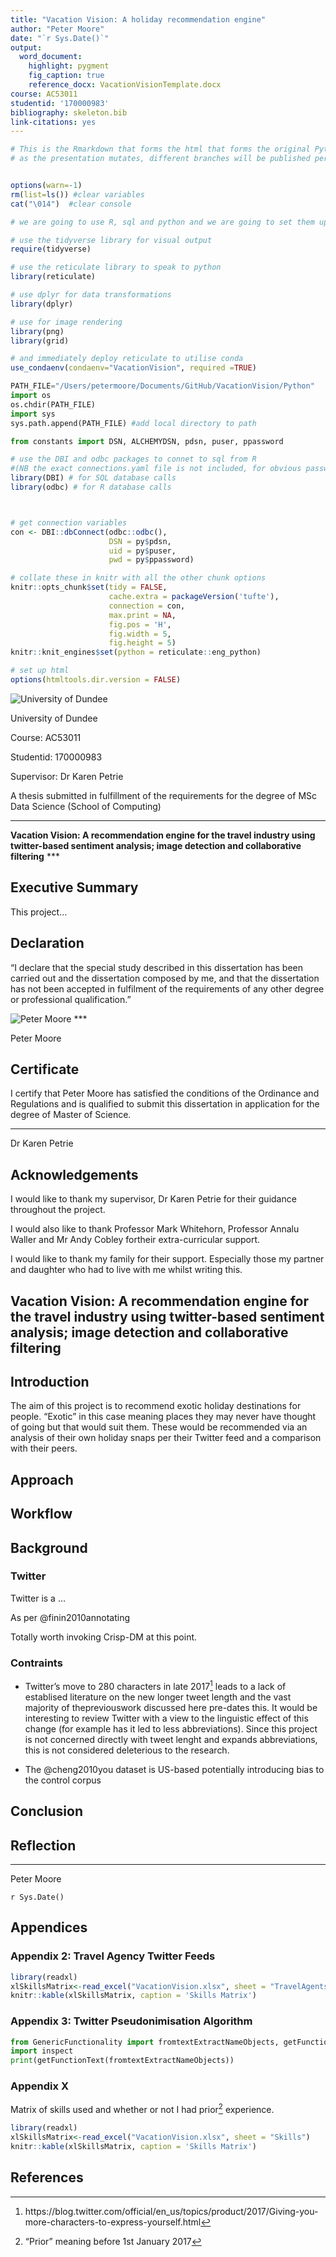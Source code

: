 ```yaml
---
title: "Vacation Vision: A holiday recommendation engine"
author: "Peter Moore"
date: "`r Sys.Date()`"
output:
  word_document:
    highlight: pygment
    fig_caption: true
    reference_docx: VacationVisionTemplate.docx
course: AC53011
studentid: '170000983'
bibliography: skeleton.bib
link-citations: yes
---
```


```r

# This is the Rmarkdown that forms the html that forms the original Python in SSMS presentation
# as the presentation mutates, different branches will be published per venue


options(warn=-1)
rm(list=ls()) #clear variables
cat("\014")  #clear console

```


```r
# we are going to use R, sql and python and we are going to set them up now.

# use the tidyverse library for visual output
require(tidyverse)

# use the reticulate library to speak to python
library(reticulate)

# use dplyr for data transformations
library(dplyr)

# use for image rendering
library(png)
library(grid)

# and immediately deploy reticulate to utilise conda
use_condaenv(condaenv="VacationVision", required =TRUE)

```

```python
PATH_FILE="/Users/petermoore/Documents/GitHub/VacationVision/Python"
import os
os.chdir(PATH_FILE)
import sys
sys.path.append(PATH_FILE) #add local directory to path

from constants import DSN, ALCHEMYDSN, pdsn, puser, ppassword

```

```r

# use the DBI and odbc packages to connet to sql from R
#(NB the exact connections.yaml file is not included, for obvious password-related reasons, but I've provided a mock-up in the ODBC folder which you could adapt)
library(DBI) # for SQL database calls
library(odbc) # for R database calls



# get connection variables 
con <- DBI::dbConnect(odbc::odbc(),
                      DSN = py$pdsn,
                      uid = py$puser,
                      pwd = py$ppassword)

# collate these in knitr with all the other chunk options
knitr::opts_chunk$set(tidy = FALSE, 
                      cache.extra = packageVersion('tufte'), 
                      connection = con, 
                      max.print = NA, 
                      fig.pos = 'H',
                      fig.width = 5,
                      fig.height = 5) 
knitr::knit_engines$set(python = reticulate::eng_python)

# set up html
options(htmltools.dir.version = FALSE)


```


![University of Dundee](images/DundeeLogo.png)\ 

University of Dundee

Course: AC53011

Studentid: 170000983

Supervisor: Dr Karen Petrie

A thesis submitted in fulfillment of the requirements for the degree of MSc Data Science (School of Computing)

***
**Vacation Vision: A recommendation engine for the travel industry using twitter-based sentiment analysis; image detection and collaborative filtering**
*** 






## Executive Summary

This project...




## Declaration

“I declare that the special study described in this dissertation has been carried out and the dissertation composed by me, and that the dissertation has not been accepted in fulfilment of the requirements of any other degree or professional qualification.”

![Peter Moore](images/PMSig.jpg)
***

Peter Moore



## Certificate


I certify that Peter Moore has satisfied the conditions of the Ordinance and Regulations and is qualified to submit this dissertation in application for the degree of Master of Science.



***

Dr Karen Petrie



## Acknowledgements

I would like to thank my supervisor, Dr Karen Petrie for their guidance throughout the project.

I would also like to thank Professor Mark Whitehorn, Professor Annalu Waller and Mr Andy Cobley fortheir extra-curricular support.

I would like to thank my family for their support. Especially those my partner and daughter who had to live with me whilst writing this. 


\tableofcontents
\listoffigures
\listoftables


## Vacation Vision: A recommendation engine for the travel industry using twitter-based sentiment analysis; image detection and collaborative filtering

## Introduction

The aim of this project is to recommend exotic holiday destinations for people. “Exotic” in this case meaning places they may never have thought of going but that would suit them. These would be recommended via an analysis of their own holiday snaps per their Twitter feed and a comparison with their peers.

## Approach

## Workflow

## Background

### Twitter 

Twitter is a ...

As per @finin2010annotating

Totally worth invoking Crisp-DM at this point.

### Contraints


* Twitter's move to 280 characters in late 2017^[https://blog.twitter.com/official/en_us/topics/product/2017/Giving-you-more-characters-to-express-yourself.html] leads to a lack of establised literature on the new longer tweet length and the vast majority of thepreviouswork discussed here pre-dates this. It would be interesting to review Twitter with a view to the linguistic effect of this change (for example has it led to less abbreviations). Since this project is not concerned directly with tweet lenght and expands abbreviations, this is not considered deleterious to the research.

* The @cheng2010you dataset is US-based potentially introducing bias to the control corpus

## Conclusion

## Reflection

***

Peter Moore

`r Sys.Date()`

## Appendices

### Appendix 2: Travel Agency Twitter Feeds

```r
library(readxl)
xlSkillsMatrix<-read_excel("VacationVision.xlsx", sheet = "TravelAgents")
knitr::kable(xlSkillsMatrix, caption = 'Skills Matrix')
```

### Appendix 3: Twitter Pseudonimisation Algorithm

```python
from GenericFunctionality import fromtextExtractNameObjects, getFunctionText
import inspect
print(getFunctionText(fromtextExtractNameObjects))
```

### Appendix X

Matrix of skills used and whether or not I had prior^["Prior" meaning before 1st January 2017] experience.

```r
library(readxl)
xlSkillsMatrix<-read_excel("VacationVision.xlsx", sheet = "Skills")
knitr::kable(xlSkillsMatrix, caption = 'Skills Matrix')
```


## References
